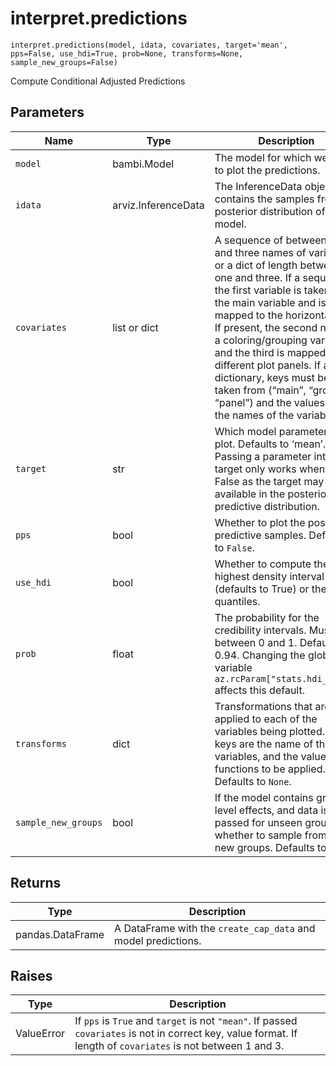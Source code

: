 # interpret.predictions { #bambi.interpret.predictions }

`interpret.predictions(model, idata, covariates, target='mean', pps=False, use_hdi=True, prob=None, transforms=None, sample_new_groups=False)`

Compute Conditional Adjusted Predictions

## Parameters

| Name                | Type                | Description                                                                                                                                                                                                                                                                                                                                                                                                                               | Default    |
|---------------------|---------------------|-------------------------------------------------------------------------------------------------------------------------------------------------------------------------------------------------------------------------------------------------------------------------------------------------------------------------------------------------------------------------------------------------------------------------------------------|------------|
| `model`             | bambi.Model         | The model for which we want to plot the predictions.                                                                                                                                                                                                                                                                                                                                                                                      | _required_ |
| `idata`             | arviz.InferenceData | The InferenceData object that contains the samples from the posterior distribution of the model.                                                                                                                                                                                                                                                                                                                                          | _required_ |
| `covariates`        | list or dict        | A sequence of between one and three names of variables or a dict of length between one and three. If a sequence, the first variable is taken as the main variable and is mapped to the horizontal axis. If present, the second name is a coloring/grouping variable, and the third is mapped to different plot panels. If a dictionary, keys must be taken from ("main", "group", "panel") and the values are the names of the variables. | _required_ |
| `target`            | str                 | Which model parameter to plot. Defaults to 'mean'. Passing a parameter into target only works when pps is False as the target may not be available in the posterior predictive distribution.                                                                                                                                                                                                                                              | `'mean'`   |
| `pps`               | bool                | Whether to plot the posterior predictive samples. Defaults to ``False``.                                                                                                                                                                                                                                                                                                                                                                  | `False`    |
| `use_hdi`           | bool                | Whether to compute the highest density interval (defaults to True) or the quantiles.                                                                                                                                                                                                                                                                                                                                                      | `True`     |
| `prob`              | float               | The probability for the credibility intervals. Must be between 0 and 1. Defaults to 0.94. Changing the global variable ``az.rcParam["stats.hdi_prob"]`` affects this default.                                                                                                                                                                                                                                                             | `None`     |
| `transforms`        | dict                | Transformations that are applied to each of the variables being plotted. The keys are the name of the variables, and the values are functions to be applied. Defaults to ``None``.                                                                                                                                                                                                                                                        | `None`     |
| `sample_new_groups` | bool                | If the model contains group-level effects, and data is passed for unseen groups, whether to sample from the new groups. Defaults to ``False``.                                                                                                                                                                                                                                                                                            | `False`    |

## Returns

| Type             | Description                                                     |
|------------------|-----------------------------------------------------------------|
| pandas.DataFrame | A DataFrame with the ``create_cap_data`` and model predictions. |

## Raises

| Type       | Description                                                                                                                                                                |
|------------|----------------------------------------------------------------------------------------------------------------------------------------------------------------------------|
| ValueError | If ``pps`` is ``True`` and ``target`` is not ``"mean"``. If passed ``covariates`` is not in correct key, value format. If length of ``covariates`` is not between 1 and 3. |